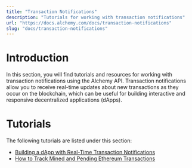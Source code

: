 ```yaml
---
title: "Transaction Notifications"
description: "Tutorials for working with transaction notifications"
url: "https://docs.alchemy.com/docs/transaction-notifications"
slug: "docs/transaction-notifications"
---
```



# Introduction

In this section, you will find tutorials and resources for working with transaction notifications using the Alchemy API. Transaction notifications allow you to receive real-time updates about new transactions as they occur on the blockchain, which can be useful for building interactive and responsive decentralized applications (dApps).

# Tutorials

The following tutorials are listed under this section:

* [Building a dApp with Real-Time Transaction Notifications](/docs/building-a-dapp-with-real-time-transaction-notifications)
* [How to Track Mined and Pending Ethereum Transactions](/docs/how-to-track-mined-and-pending-ethereum-transactions)
